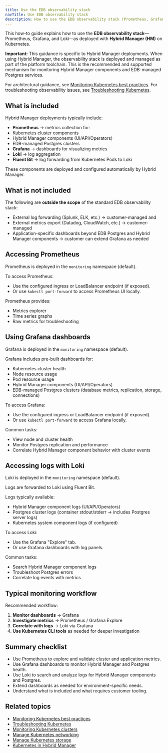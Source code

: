 ```yaml
---
title: Use the EDB observability stack
navTitle: Use EDB observability stack
description: How to use the EDB observability stack (Prometheus, Grafana, Loki) provided with Hybrid Manager on Kubernetes.
---
```


This how-to guide explains how to use the **EDB observability stack**—Prometheus, Grafana, and Loki—as deployed with **Hybrid Manager (HM)** on Kubernetes.

**Important:** This guidance is specific to Hybrid Manager deployments.
When using Hybrid Manager, the observability stack is deployed and managed as part of the platform toolchain.
This is the recommended and supported mechanism for monitoring Hybrid Manager components and EDB-managed Postgres services.

For architectural guidance, see [Monitoring Kubernetes best practices](/portal/kubernetes/learn/explained/hybrid-manager/monitoring-kubernetes-best-practices).
For troubleshooting observability issues, see [Troubleshooting Kubernetes](./troubleshooting-on-kubernetes).

## What is included

Hybrid Manager deployments typically include:

- **Prometheus** → metrics collection for:
- Kubernetes cluster components
- Hybrid Manager components (UI/API/Operators)
- EDB-managed Postgres clusters
- **Grafana** → dashboards for visualizing metrics
- **Loki** → log aggregation
- **Fluent Bit** → log forwarding from Kubernetes Pods to Loki

These components are deployed and configured automatically by Hybrid Manager.

## What is not included

The following are **outside the scope** of the standard EDB observability stack:

- External log forwarding (Splunk, ELK, etc.) → customer-managed and
- External metrics export (Datadog, CloudWatch, etc.) → customer-managed
- Application-specific dashboards beyond EDB Postgres and Hybrid Manager components → customer can extend Grafana as needed

## Accessing Prometheus

Prometheus is deployed in the `monitoring` namespace (default).

To access Prometheus:

- Use the configured ingress or LoadBalancer endpoint (if exposed).
- Or use `kubectl port-forward` to access Prometheus UI locally.

Prometheus provides:

- Metrics explorer
- Time series graphs
- Raw metrics for troubleshooting

## Using Grafana dashboards

Grafana is deployed in the `monitoring` namespace (default).

Grafana includes pre-built dashboards for:

- Kubernetes cluster health
- Node resource usage
- Pod resource usage
- Hybrid Manager components (UI/API/Operators)
- EDB-managed Postgres clusters (database metrics, replication, storage, connections)

To access Grafana:

- Use the configured ingress or LoadBalancer endpoint (if exposed).
- Or use `kubectl port-forward` to access Grafana locally.

Common tasks:

- View node and cluster health
- Monitor Postgres replication and performance
- Correlate Hybrid Manager component behavior with cluster events

## Accessing logs with Loki

Loki is deployed in the `monitoring` namespace (default).

Logs are forwarded to Loki using Fluent Bit.

Logs typically available:

- Hybrid Manager component logs (UI/API/Operators)
- Postgres cluster logs (container stdout/stderr → includes Postgres server logs)
- Kubernetes system component logs (if configured)

To access Loki:

- Use the Grafana "Explore" tab.
- Or use Grafana dashboards with log panels.

Common tasks:

- Search Hybrid Manager component logs
- Troubleshoot Postgres errors
- Correlate log events with metrics

## Typical monitoring workflow

Recommended workflow:

1. **Monitor dashboards** → Grafana
2. **Investigate metrics** → Prometheus / Grafana Explore
3. **Correlate with logs** → Loki via Grafana
4. **Use Kubernetes CLI tools** as needed for deeper investigation

## Summary checklist

- Use Prometheus to explore and validate cluster and application metrics.
- Use Grafana dashboards to monitor Hybrid Manager and Postgres health.
- Use Loki to search and analyze logs for Hybrid Manager components and Postgres.
- Extend dashboards as needed for environment-specific needs.
- Understand what is included and what requires customer tooling.

## Related topics

- [Monitoring Kubernetes best practices](/portal/kubernetes/learn/explained/hybrid-manager/monitoring-kubernetes-best-practices)
- [Troubleshooting Kubernetes](./troubleshooting-on-kubernetes)
- [Monitoring Kubernetes clusters](./monitor-kubernetes-cluster)
- [Manage Kubernetes networking](./manage-kubernetes-networking)
- [Manage Kubernetes storage](./manage-kubernetes-storage)
- [Kubernetes in Hybrid Manager](/portal/kubernetes/learn/explained/hybrid-manager/k8s-in-hybrid-manager)
